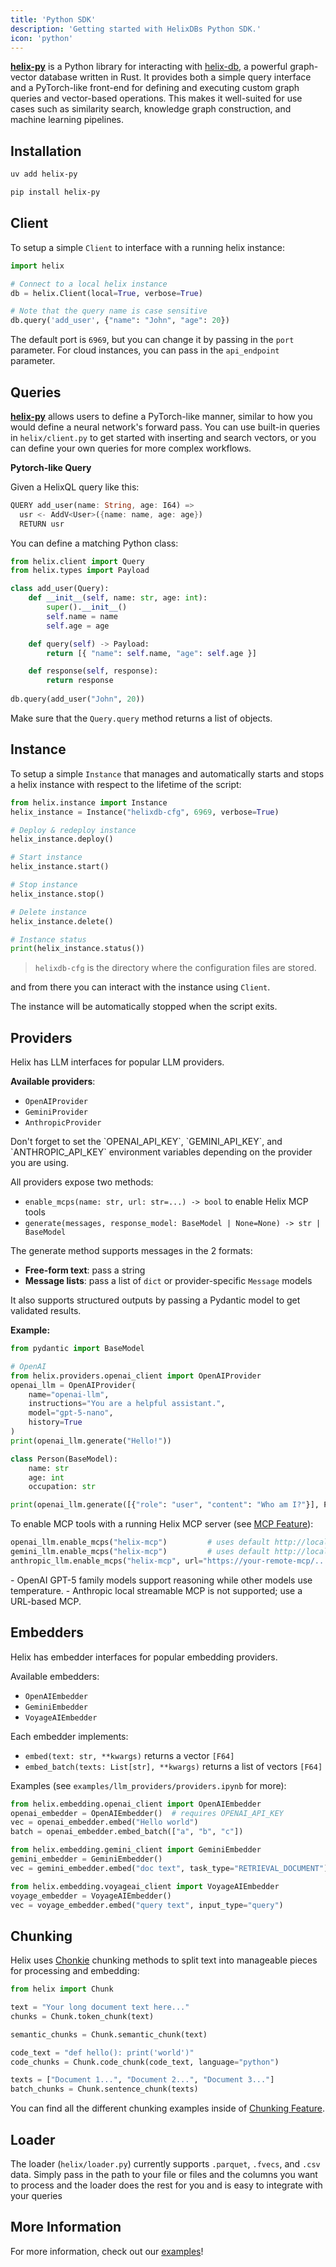 ```yaml
---
title: 'Python SDK'
description: 'Getting started with HelixDBs Python SDK.'
icon: 'python'
---
```


[**helix-py**](https://github.com/HelixDB/helix-py) is a Python library for interacting with [helix-db](https://github.com/HelixDB/helix-db),
a powerful graph-vector database written in Rust. It provides both a simple query interface and a PyTorch-like
front-end for defining and executing custom graph queries and vector-based operations. This makes it
well-suited for use cases such as similarity search, knowledge graph construction, and machine learning pipelines.

## Installation

<CodeGroup>

```bash uv
uv add helix-py
```

```bash pip
pip install helix-py
```

</CodeGroup>

## Client
To setup a simple `Client` to interface with a running helix instance:

```python Python
import helix

# Connect to a local helix instance
db = helix.Client(local=True, verbose=True)

# Note that the query name is case sensitive
db.query('add_user', {"name": "John", "age": 20})
```
The default port is `6969`, but you can change it by passing in the `port` parameter.
For cloud instances, you can pass in the `api_endpoint` parameter.

## Queries
[**helix-py**](https://github.com/HelixDB/helix-py) allows users to define a PyTorch-like manner, similar to how
you would define a neural network's forward pass. You can use built-in queries in `helix/client.py`
to get started with inserting and search vectors, or you can define your own queries for more complex workflows.

**Pytorch-like Query**

Given a HelixQL query like this:
```rust query.hx
QUERY add_user(name: String, age: I64) =>
  usr <- AddV<User>({name: name, age: age})
  RETURN usr
```

You can define a matching Python class:
```python Python
from helix.client import Query
from helix.types import Payload

class add_user(Query):
    def __init__(self, name: str, age: int):
        super().__init__()
        self.name = name
        self.age = age

    def query(self) -> Payload:
        return [{ "name": self.name, "age": self.age }]

    def response(self, response):
        return response
        
db.query(add_user("John", 20))
```

Make sure that the `Query.query` method returns a list of objects.

## Instance
To setup a simple `Instance` that manages and automatically starts and stops a helix instance with respect
to the lifetime of the script:

```python Python
from helix.instance import Instance
helix_instance = Instance("helixdb-cfg", 6969, verbose=True)

# Deploy & redeploy instance
helix_instance.deploy()

# Start instance
helix_instance.start()

# Stop instance
helix_instance.stop()

# Delete instance
helix_instance.delete()

# Instance status
print(helix_instance.status())
```
> `helixdb-cfg` is the directory where the configuration files are stored.

and from there you can interact with the instance using `Client`.

The instance will be automatically stopped when the script exits.

## Providers
Helix has LLM interfaces for popular LLM providers. 

**Available providers**:
- `OpenAIProvider`
- `GeminiProvider`
- `AnthropicProvider`

<Warning>
Don't forget to set the `OPENAI_API_KEY`, `GEMINI_API_KEY`, and `ANTHROPIC_API_KEY` environment variables depending on the provider you are using.
</Warning>

All providers expose two methods:
- `enable_mcps(name: str, url: str=...) -> bool` to enable Helix MCP tools
- `generate(messages, response_model: BaseModel | None=None) -> str | BaseModel`

The generate method supports messages in the 2 formats:
- **Free-form text**: pass a string
- **Message lists**: pass a list of `dict` or provider-specific `Message` models

It also supports structured outputs by passing a Pydantic model to get validated results.

**Example:**
```python
from pydantic import BaseModel

# OpenAI
from helix.providers.openai_client import OpenAIProvider
openai_llm = OpenAIProvider(
    name="openai-llm",
    instructions="You are a helpful assistant.",
    model="gpt-5-nano",
    history=True
)
print(openai_llm.generate("Hello!"))

class Person(BaseModel):
    name: str
    age: int
    occupation: str

print(openai_llm.generate([{"role": "user", "content": "Who am I?"}], Person))
```

To enable MCP tools with a running Helix MCP server (see [MCP Feature](../../features/mcp/helix-mcp)):
```python
openai_llm.enable_mcps("helix-mcp")         # uses default http://localhost:8000/mcp/
gemini_llm.enable_mcps("helix-mcp")         # uses default http://localhost:8000/mcp/
anthropic_llm.enable_mcps("helix-mcp", url="https://your-remote-mcp/...")
```

<Note>
- OpenAI GPT-5 family models support reasoning while other models use temperature.
- Anthropic local streamable MCP is not supported; use a URL-based MCP.
</Note>

## Embedders
Helix has embedder interfaces for popular embedding providers.

Available embedders:
- `OpenAIEmbedder`
- `GeminiEmbedder`
- `VoyageAIEmbedder`

Each embedder implements:
- `embed(text: str, **kwargs)` returns a vector `[F64]`
- `embed_batch(texts: List[str], **kwargs)` returns a list of vectors `[F64]`

Examples (see `examples/llm_providers/providers.ipynb` for more):
```python
from helix.embedding.openai_client import OpenAIEmbedder
openai_embedder = OpenAIEmbedder()  # requires OPENAI_API_KEY
vec = openai_embedder.embed("Hello world")
batch = openai_embedder.embed_batch(["a", "b", "c"])

from helix.embedding.gemini_client import GeminiEmbedder
gemini_embedder = GeminiEmbedder()
vec = gemini_embedder.embed("doc text", task_type="RETRIEVAL_DOCUMENT")

from helix.embedding.voyageai_client import VoyageAIEmbedder
voyage_embedder = VoyageAIEmbedder()
vec = voyage_embedder.embed("query text", input_type="query")
```

## Chunking

Helix uses [Chonkie](https://chonkie.ai/) chunking methods to split text into manageable pieces for processing and embedding:

```python
from helix import Chunk

text = "Your long document text here..."
chunks = Chunk.token_chunk(text)

semantic_chunks = Chunk.semantic_chunk(text)

code_text = "def hello(): print('world')"
code_chunks = Chunk.code_chunk(code_text, language="python")

texts = ["Document 1...", "Document 2...", "Document 3..."]
batch_chunks = Chunk.sentence_chunk(texts)
```

You can find all the different chunking examples inside of [Chunking Feature](../../features/chunking/helix-chunking).

## Loader
The loader (`helix/loader.py`) currently supports `.parquet`, `.fvecs`, and `.csv` data. Simply pass in the path to your
file or files and the columns you want to process and the loader does the rest for you and is easy to integrate with
your queries

## More Information
For more information, check out our [examples](https://github.com/HelixDB/helix-py/tree/main/examples)!


